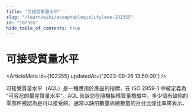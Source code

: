 ```yaml
---
title: "可接受質量水平"
slug: "/learn/wiki/acceptablequalityleve-102355"
id: "102355"
hide_table_of_contents: true
---
```



# 可接受質量水平

<ArticleMeta id={102355} updatedAt={'2023-09-26 13:59:00'} />
<div className='border-solid border-b border-t-0 my-4 border-[var(--ifm-color-gray-300)]' />

可接受質量水平（AQL）是一種應用於產品的指標，在 ISO 2859-1 中被定義為 “可容忍的最差質量水平”。AQL 告訴您在隨機抽樣質量檢驗中，多少個有缺陷的零部件被認為是可以接受的。通常以缺陷數量與總數量的百分比或比率來表示。
